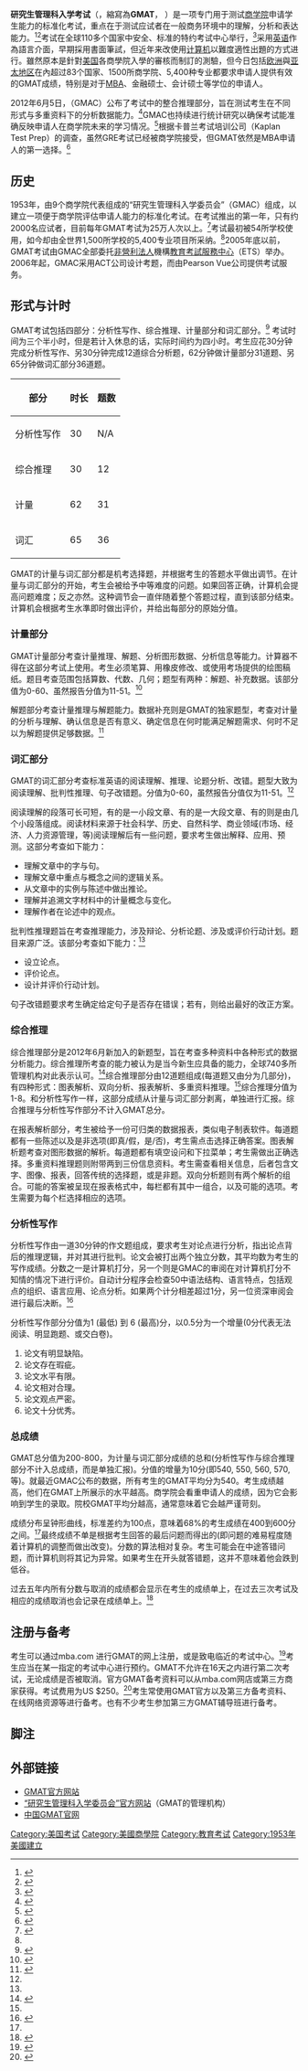 {{noteTA
| 1 = zh-hans:计算机; zh-hant:電腦;
}}

{{更新|time=2022-05-19T04:48:59+00:00}}

'''研究生管理科入学考试'''（{{lang-en|'''Graduate Management Admission Test'''}}，縮寫為'''GMAT'''，{{IPAc-en|ˈ|dʒ|iː|m|æ|t}} {{respell|JEE|mat}}）是一项专门用于测试[[商学院|商学院]]申请学生能力的标准化考试，重点在于测试应试者在一般商务环境中的理解，分析和表达能力。<ref>{{cite web|url=http://www.gmac.com/gmat/about-the-gmat-exam/gmat-basics.aspx|title=GMAT Basics|publisher=The Graduate Management Admission Council (GMAC)|access-date=2013-07-22|archive-url=https://web.archive.org/web/20120529054809/http://www.gmac.com/gmat/about-the-gmat-exam/gmat-basics.aspx|archive-date=2012-05-29|dead-url=yes}}</ref><ref>{{cite web|url=http://www.gmac.com/gmat/the-gmat-advantage.aspx|title=The GMAT Advantage|access-date=2013-07-22|archive-url=https://web.archive.org/web/20130715090019/http://www.gmac.com/gmat/the-gmat-advantage.aspx|archive-date=2013-07-15|dead-url=yes}}</ref>考试在全球110多个国家中安全、标准的特约考试中心举行，<ref>{{citeweb|url=http://www.gmac.com/gmat/learn-about-the-gmat-exam.aspx|title=Learn About the GMAT Exam|publisher=Graduate Management Admission Council(GMAC)|accessdate=2013-07-22|archive-date=2013-08-11|archive-url=https://web.archive.org/web/20130811125652/http://www.gmac.com/gmat/learn-about-the-gmat-exam.aspx|dead-url=no}}</ref>采用[[英语|英语]]作為語言介面，早期採用書面筆試，但近年来改使用[[计算机|计算机]]以難度適性出題的方式进行。雖然原本是針對[[美国|美国]]各商學院入學的審核而制訂的測驗，但今日包括[[欧洲|欧洲]]與[[亚太地区|亚太地区]]在內超过83个国家、1500所商学院、5,400种专业都要求申请人提供有效的GMAT成绩，特别是对于[[工商管理碩士|MBA]]、金融硕士、会计硕士等学位的申请人。

2012年6月5日，{{link-en|研究生管理科入学委员会|Graduate Management Admission Council}}（GMAC）公布了考试中的整合推理部分，旨在测试考生在不同形式与多重资料下的分析数据能力。<ref>{{cite web|url=http://poetsandquants.com/2012/05/21/the-next-gen-gmat-exam/|title=The Next Gen GMAT Exam|publisher=Poets and Quants|accessdate=2013-07-22|archive-date=2013-10-16|archive-url=https://web.archive.org/web/20131016042525/http://poetsandquants.com/2012/05/21/the-next-gen-gmat-exam/|dead-url=no}}</ref>GMAC也持续进行统计研究以确保考试能准确反映申请人在商学院未来的学习情况。<ref>{{cite web|url=http://www.gmac.com/gmat/about-the-gmat-exam/validity-reliability-fairness.aspx|title=Validity, Reliability and Fairness|publisher=Graduate Management Admission Council(GMAC)|access-date=2013-07-22|archive-url=https://web.archive.org/web/20120729191102/http://www.gmac.com/gmat/about-the-gmat-exam/validity-reliability-fairness.aspx|archive-date=2012-07-29|dead-url=yes}}</ref>根据卡普兰考试培训公司（Kaplan Test Prep）的调查，虽然GRE考试已经被商学院接受，但GMAT依然是MBA申请人的第一选择。<ref>{{cite news|url=http://blog.careermitra.com/2012/12/mba-aspirants-prefer-gmat-increased-acceptance-gre-scores-study/|title=MBA aspirants prefer GMAT, despite increased acceptance of GRE scores – Study|date=13 December 2012|accessdate=2013-07-22|archive-date=2013-06-03|archive-url=https://web.archive.org/web/20130603092605/http://blog.careermitra.com/2012/12/mba-aspirants-prefer-gmat-increased-acceptance-gre-scores-study/|dead-url=no}}</ref>

== 历史 ==
1953年，由9个商学院代表组成的“研究生管理科入学委员会”（GMAC）组成，以建立一项便于商学院评估申请人能力的标准化考试。在考试推出的第一年，只有约2000名应试者，目前每年GMAT考试为25万人次以上。<ref name="#1">{{cite web|url=http://www.gmac.com/why-gmac/gmac-interactive-map/gmac-statistics-video.aspx|title=GMAC Statistics Video|publisher=Graduate Management Admission Council|deadurl=yes|archiveurl=https://web.archive.org/web/20120504061935/http://www.gmac.com/why-gmac/gmac-interactive-map/gmac-statistics-video.aspx|archivedate=2012-05-04|accessdate=2013-07-22}}</ref>考试最初被54所学校使用，如今却由全世界1,500所学校的5,400专业项目所采纳。<ref name="#1"/>2005年底以前，GMAT考试由GMAC全部委托[[非營利法人|非營利法人]]機構[[ETS|教育考試服務中心]]（ETS）举办。2006年起，GMAC采用ACT公司设计考题，而由Pearson Vue公司提供考试服务。

== 形式与计时 ==
GMAT考试包括四部分：分析性写作、综合推理、计量部分和词汇部分。<ref>{{cite web|url=http://www.nytimes.com/2012/05/18/us/gmat-adds-new-thinking-cap.html?_r=1&ref=education|title=GMAT Adds New Thinking Cap|publisher=New York Times|accessdate=2013-07-22|archive-date=2013-06-15|archive-url=https://web.archive.org/web/20130615214357/http://www.nytimes.com/2012/05/18/us/gmat-adds-new-thinking-cap.html?_r=1&ref=education|dead-url=no}}</ref> 考试时间为三个半小时，但是若计入休息的话，实际时间约为四小时。考生应花30分钟完成分析性写作、另30分钟完成12道综合分析题，62分钟做计量部分31道题、另65分钟做词汇部分36道题。

{| class="wikitable"
|-
! 部分 !! 时长 !! 题数 
|-
| 分析性写作 || 30 || N/A 
|-
| 综合推理 || 30 || 12 
|-
| 计量 || 62 || 31 
|-
| 词汇 || 65 || 36 
|}

GMAT的计量与词汇部分都是机考选择题，并根据考生的答题水平做出调节。在计量与词汇部分的开始，考生会被给予中等难度的问题。如果回答正确，计算机会提高问题难度；反之亦然。这种调节会一直伴随着整个答题过程，直到该部分结束。计算机会根据考生水準即时做出评价，并给出每部分的原始分值。

=== 计量部分 ===
GMAT计量部分考查计量推理、解题、分析图形数据、分析信息等能力。计算器不得在这部分考试上使用。考生必须笔算、用橡皮修改、或使用考场提供的绘图稿纸。题目考查范围包括算数、代数、几何；题型有两种：解题、补充数据。该部分值为0-60、虽然报告分值为11-51。<ref name="#2">{{cite web|last=Lawrence|first=Rudner|title=Demystifying the GMAT: Scale Scores|url=http://www.gmac.com/~/media/Files/gmac/Research/validity-and-testing/demystifyingthegmat_scalescores.pdf|publisher=GMAC|accessdate=25 June 2012|archive-date=2013-06-21|archive-url=https://web.archive.org/web/20130621123142/http://www.gmac.com/~/media/Files/gmac/Research/validity-and-testing/demystifyingthegmat_scalescores.pdf|dead-url=no}}</ref> 

解题部分考查计量推理与解题能力。数据补充则是GMAT的独家题型，考查对计量的分析与理解、确认信息是否有意义、确定信息在何时能满足解题需求、何时不足以为解题提供足够数据。<ref name="#3">{{cite web|url=http://www.mba.com/the-gmat/gmat-scores-and-score-reports/understanding-your-score-report.aspx|title=Understanding Your Score Report|access-date=2013-07-22|archive-url=https://web.archive.org/web/20130716151057/http://www.mba.com/the-gmat/gmat-scores-and-score-reports/understanding-your-score-report.aspx|archive-date=2013-07-16|dead-url=yes}}</ref>

=== 词汇部分 ===
GMAT的词汇部分考查标准英语的阅读理解、推理、论题分析、改错。题型大致为阅读理解、批判性推理、句子改错题。分值为0-60，虽然报告分值仅为11-51。<ref name="#2"/> 

阅读理解的段落可长可短，有的是一小段文章、有的是一大段文章、有的则是由几个小段落组成。阅读材料来源于社会科学、历史、自然科学、商业领域(市场、经济、人力资源管理，等)阅读理解后有一些问题，要求考生做出解释、应用、预测。这部分考查如下能力：

* 理解文章中的字与句。
* 理解文章中重点与概念之间的逻辑关系。
* 从文章中的实例与陈述中做出推论。
* 理解并追溯文字材料中的计量概念与变化。
* 理解作者在论述中的观点。

批判性推理题旨在考查推理能力，涉及辩论、分析论题、涉及或评价行动计划。题目来源广泛。该部分考查如下能力：<ref name="#3"/>

* 设立论点。
* 评价论点。
* 设计并评价行动计划。

句子改错题要求考生确定给定句子是否存在错误；若有，则给出最好的改正方案。

=== 综合推理 ===
综合推理部分是2012年6月新加入的新题型，旨在考查多种资料中各种形式的数据分析能力。综合推理所考查的能力被认为是当今新生应具备的能力，全球740多所管理机构对此表示认可。<ref name="#4">{{cite web|url=http://www.businessweek.com/articles/2012-05-21/the-new-gmat-gets-put-to-the-test|title=The GMAT gets put to the Test|publisher=Business Week|accessdate=2013-07-23|archive-date=2013-09-05|archive-url=https://web.archive.org/web/20130905133125/http://www.businessweek.com/articles/2012-05-21/the-new-gmat-gets-put-to-the-test|dead-url=no}}</ref>综合推理部分由12道题组成(每道题又由分为几部分)，有四种形式：图表解析、双向分析、报表解析、多重资料推理。<ref name="#4"/>综合推理分值为1-8。和分析性写作一样，这部分成绩从计量与词汇部分剥离，单独进行汇报。综合推理与分析性写作部分不计入GMAT总分。

在报表解析部分，考生被给予一份可归类的数据报表，类似电子制表软件。每道题都有一些陈述以及是非选项(即真/假，是/否)，考生需点击选择正确答案。图表解析题考查对图形数据的解析。每道题都有填空设问和下拉菜单；考生需做出正确选择。多重资料推理题则附带两到三份信息资料。考生需查看相关信息，后者包含文字、图像、报表，回答传统的选择题，或是非题。双向分析题则有两个解析的组合。可能的答案被呈现在报表格式中，每栏都有其中一组合，以及可能的选项。考生需要为每个栏选择相应的选项。

=== 分析性写作 ===
分析性写作由一道30分钟的作文题组成，要求考生对论点进行分析，指出论点背后的推理逻辑，并对其进行批判。论文会被打出两个独立分数，其平均数为考生的写作成绩。分数之一是计算机打分，另一个则是GMAC的审阅在对计算机打分不知情的情况下进行评价。自动计分程序会检查50中语法结构、语言特点，包括观点的组织、语言应用、论点分析。如果两个计分相差超过1分，另一位资深审阅会进行最后决断。<ref>{{cite web|url=http://www.gmac.com/gmat/understand-gmat-exam-scores/how-to-use-the-analytical-writing-assessment-score.aspx|title=How to use the Analytical Writing Assessment Score|publisher=Graduate Management Admission Council (GMAC)|access-date=2013-07-23|archive-url=https://web.archive.org/web/20130811112344/http://www.gmac.com/gmat/understand-gmat-exam-scores/how-to-use-the-analytical-writing-assessment-score.aspx|archive-date=2013-08-11|dead-url=yes}}</ref> 

分析性写作部分分值为1 (最低) 到 6 (最高)分，以0.5分为一个增量(0分代表无法阅读、明显跑题、或交白卷)。

# 论文有明显缺陷。
# 论文存在瑕疵。
# 论文水平有限。
# 论文相对合理。
# 论文观点严密。
# 论文十分优秀。

=== 总成绩 ===
GMAT总分值为200-800，为计量与词汇部分成绩的总和(分析性写作与综合推理部分不计入总成绩，而是单独汇报)。分值的增量为10分(即540, 550, 560, 570,等)。就最近GMAC公布的数据，所有考生的GMAT平均分为540。考生成绩越高，他们在GMAT上所展示的水平越高。商学院会看重申请人的成绩，因为它会影响到学生的录取。院校GMAT平均分越高，通常意味着它会越严谨苛刻。

成绩分布呈钟形曲线，标准差约为100点，意味着68%的考生成绩在400到600分之间。<ref name="#3"/>最终成绩不单是根据考生回答的最后问题而得出的(即问题的难易程度随着计算机的调整而做出改变)。分数的算法相对复杂。考生可能会在中途答错问题，而计算机则将其记为异常。如果考生在开头就答错题，这并不意味着他会跌到低谷。

过去五年内所有分数与取消的成绩都会显示在考生的成绩单上，在过去三次考试及相应的成绩取消也会记录在成绩单上。<ref>{{cite web|url=http://www.mba.com/the-gmat/gmat-scores-and-score-reports/canceling-your-scores.aspx|title=Canceling Your Scores|publisher=Graduate Management Admission Council (GMAC)|access-date=2013-07-23|archive-url=https://web.archive.org/web/20130806074956/http://www.mba.com/the-gmat/gmat-scores-and-score-reports/canceling-your-scores.aspx|archive-date=2013-08-06|dead-url=yes}}</ref>

== 注册与备考 ==
考生可以通过mba.com 进行GMAT的网上注册，或是致电临近的考试中心。<ref>{{cite web|url=http://www.mba.com/the-gmat/schedule-a-gmat-appointment/scheduling-information.aspx|title=Scheduling Information|publisher=Graduate Management Admission Council(GMAC)|access-date=2013-07-23|archive-url=https://web.archive.org/web/20130720135059/http://www.mba.com/the-gmat/schedule-a-gmat-appointment/scheduling-information.aspx|archive-date=2013-07-20|dead-url=yes}}</ref>考生应当在某一指定的考试中心进行预约。GMAT不允许在16天之内进行第二次考试，无论成绩是否被取消。官方GMAT备考资料可以从mba.com网店或第三方商家获得。考试费用为US $250。<ref>{{cite web|url=http://www.mba.com/the-gmat/test-structure-and-overview/pay-for-the-test.aspx|title=Pay for the Test|access-date=2013-07-23|archive-url=https://web.archive.org/web/20130719145327/http://www.mba.com/the-gmat/test-structure-and-overview/pay-for-the-test.aspx|archive-date=2013-07-19|dead-url=yes}}</ref>考生常使用GMAT官方以及第三方备考资料、在线网络资源等进行备考。也有不少考生参加第三方GMAT辅导班进行备考。

== 脚注 ==
{{reflist|2}}

== 外部链接 ==
* [http://www.mba.com/mba/TaketheGMAT GMAT官方网站]{{Wayback|url=http://www.mba.com/mba/TaketheGMAT |date=20081210131856 }} {{en icon}}
* [http://www.gmac.com/ “研究生管理科入学委员会”官方网站]{{Wayback|url=http://www.gmac.com/ |date=20090105160623 }}（GMAT的管理机构） {{en icon}}
* [https://web.archive.org/web/20130724025224/http://cn.mba.com/ 中国GMAT官网]

[[Category:美国考试|Category:美国考试]]
[[Category:美國商學院|Category:美國商學院]]
[[Category:教育考试|Category:教育考试]]
[[Category:1953年美國建立|Category:1953年美國建立]]